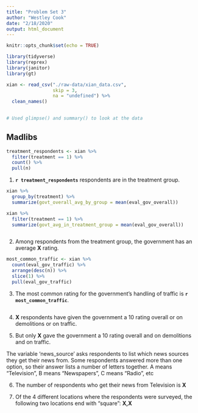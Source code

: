```yaml
---
title: "Problem Set 3"
author: "Westley Cook"
date: "2/18/2020"
output: html_document
---
```


```r
knitr::opts_chunk$set(echo = TRUE)

library(tidyverse)
library(reprex)
library(janitor)
library(gt)

```

```r

xian <- read_csv("./raw-data/xian_data.csv",
                 skip = 3,
                 na = "undefined") %>% 
  clean_names()
  

# Used glimpse() and summary() to look at the data


```

## Madlibs

```r

treatment_respondents <- xian %>% 
  filter(treatment == 1) %>% 
  count() %>% 
  pull(n)

```

1. **`r treatment_respondents`** respondents are in the treatment group.

```r

xian %>% 
  group_by(treatment) %>% 
  summarize(govt_overall_avg_by_group = mean(eval_gov_overall))

xian %>% 
  filter(treatment == 1) %>% 
  summarize(govt_avg_in_treatment_group = mean(eval_gov_overall))



```


2. Among respondents from the treatment group, the government has an average **X**
rating.

```r

most_common_traffic <- xian %>% 
  count(eval_gov_traffic) %>% 
  arrange(desc(n)) %>% 
  slice(1) %>% 
  pull(eval_gov_traffic)

```


3. The most common rating for the government’s handling of traffic is **`r most_common_traffic`**.

```r



```


4. **X** respondents have given the government a 10 rating overall or on demolitions
or on traffic.

5. But only **X** gave the government a 10 rating overall and on demolitions and on
traffic.

The variable ‘news_source’ asks respondents to list which news sources they get
their news from. Some respondents answered more than one option, so their answer
lists a number of letters together. A means “Television”, B means “Newspapers”,
C means “Radio”, etc

6. The number of respondents who get their news from Television is **X**

7. Of the 4 different locations where the respondents were surveyed, the
following two locations end with “square”: **X,X**
